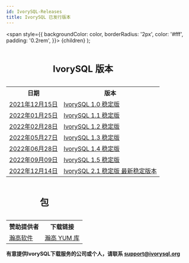 ```yaml
---
id: IvorySQL-Releases
title: IvorySQL 已发行版本
---
```


  <span
    style={{
      backgroundColor: color,
      borderRadius: '2px',
      color: '#fff',
      padding: '0.2rem',
    }}>
    {children}
  </span>
);


<table>
<caption><h2>IvorySQL 版本</h2></caption>
  <tr>
    <th>日期</th>
    <th>版本</th>
  </tr>
  <tr>
    <td>
        <a href="/ivorysql-v1-0-release-page">2021年12月15日</a>
    </td>
    <td>
        <a href="/ivorysql-v1-0-release-page">IvorySQL 1.0 稳定版</a>
    </td>
  </tr>
  <tr>
    <td>
        <a href="/ivorysql-v1-1-release-page">2022年01月25日</a>
    </td>
    <td>
        <a href="/ivorysql-v1-1-release-page">IvorySQL 1.1 稳定版</a>
    </td>
  </tr>
  <tr>
    <td>
        <a href="/ivorysql-v1-2-release-page">2022年02月28日</a>
    </td>
    <td>
        <a href="/ivorysql-v1-2-release-page">IvorySQL 1.2 稳定版</a>
    </td>
  </tr>
  <tr>
    <td>
        <a href="/ivorysql-v1-3-release-page">2022年05月27日</a>
    </td>
    <td>
        <a href="/ivorysql-v1-3-release-page">IvorySQL 1.3 稳定版</a>
    </td>
  </tr>
  <tr>
    <td>
        <a href="/ivorysql-v1-4-release-page">2022年06月28日</a>
    </td>
    <td>
        <a href="/ivorysql-v1-4-release-page">IvorySQL 1.4 稳定版</a>
    </td>
  </tr>
  <tr>
    <td>
        <a href="/ivorysql-v1-5-release-page">2022年09月09日</a>
    </td>
    <td>
        <a href="/ivorysql-v1-5-release-page">IvorySQL 1.5 稳定版</a>
    </td>
  </tr>
  <tr>
    <td>
        <a href="/release-page">2022年12月14日</a>
    </td>
    <td>
        <a href="/release-page">IvorySQL 2.1 稳定版 <Highlight color="#1ca3ec">最新稳定版本</Highlight></a>
    </td>
  </tr>

</table>



<table>
<caption><h2>包</h2></caption>
  <tr>
    <th>赞助提供者</th>
    <th>下载链接</th>
  </tr>
  <tr>
    <td>
        <a href="http://www.highgo.ca">瀚高软件</a>
    </td>
    <td>
        <a href="https://yum.highgo.ca/ivorysql.html">瀚高 YUM 库</a>
    </td>
  </tr>
</table>



**<Highlight color="#25c2a0">有意提供IvorySQL下载服务的公司或个人，请联系 support@ivorysql.org</Highlight>**
